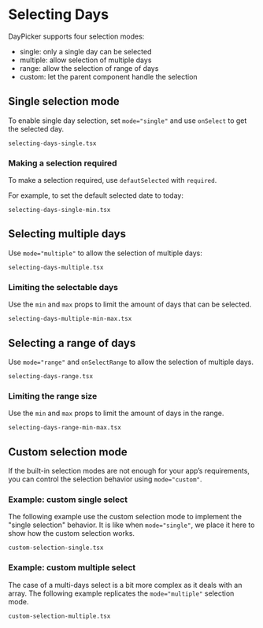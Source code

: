 # Selecting Days

DayPicker supports four selection modes:

- single: only a single day can be selected
- multiple: allow selection of multiple days
- range: allow the selection of range of days
- custom: let the parent component handle the selection

## Single selection mode

To enable single day selection, set `mode="single"` and use `onSelect` to get
the selected day.

```include
selecting-days-single.tsx
```

### Making a selection required

To make a selection required, use `defautSelected` with `required`.

For example, to set the default selected date to today:

```include
selecting-days-single-min.tsx
```

## Selecting multiple days

Use `mode="multiple"` to allow the selection of multiple days:

```include
selecting-days-multiple.tsx
```

### Limiting the selectable days

Use the `min` and `max` props to limit the amount of days that can be selected.

```include
selecting-days-multiple-min-max.tsx
```

## Selecting a range of days

Use `mode="range"` and `onSelectRange` to allow the selection of multiple days.

```include
selecting-days-range.tsx
```

### Limiting the range size

Use the `min` and `max` props to limit the amount of days in the range.

```include
selecting-days-range-min-max.tsx
```

## Custom selection mode

If the built-in selection modes are not enough for your app’s requirements, you
can control the selection behavior using `mode="custom"`.

### Example: custom single select

The following example use the custom selection mode to implement the "single selection" behavior. It is like when `mode="single"`, we place it here to show how the custom selection works.

```include
custom-selection-single.tsx
```

### Example: custom multiple select

The case of a multi-days select is a bit more complex as it deals with an array. The following example replicates the `mode="multiple"` selection mode.

```include
custom-selection-multiple.tsx
```
